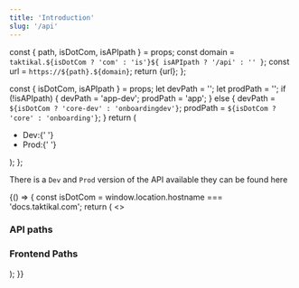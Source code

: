```yaml
---
title: 'Introduction'
slug: '/api'
---
```



  const { path, isDotCom, isAPIpath } = props;
  const domain = `taktikal.${isDotCom ? 'com' : 'is'}${
    isAPIpath ? '/api' : ''
  }`;
  const url = `https://${path}.${domain}`;
  return <Link to={url}>{url}</Link>;
};

  const { isDotCom, isAPIpath } = props;
  let devPath = '';
  let prodPath = '';
  if (!isAPIpath) {
    devPath = 'app-dev';
    prodPath = 'app';
  } else {
    devPath = `${isDotCom ? 'core-dev' : 'onboardingdev'}`;
    prodPath = `${isDotCom ? 'core' : 'onboarding'}`;
  }
  return (
    <ul>
      <li>
        Dev:{' '}
        <CreateLink path={devPath} isDotCom={isDotCom} isAPIpath={isAPIpath} />
      </li>
      <li>
        Prod:{' '}
        <CreateLink path={prodPath} isDotCom={isDotCom} isAPIpath={isAPIpath} />
      </li>
    </ul>
  );
};

There is a `Dev` and `Prod` version of the API available they can be found here

<BrowserOnly>
  {() => {
    const isDotCom = window.location.hostname === 'docs.taktikal.com';
    return (
      <>
        <h3>API paths</h3>
        <LinkList isDotCom={isDotCom} isAPIpath={true} />        
        <h3>Frontend Paths</h3>
        <LinkList isDotCom={isDotCom} isAPIpath={false} />
      </>
    );
}}

</BrowserOnly>
